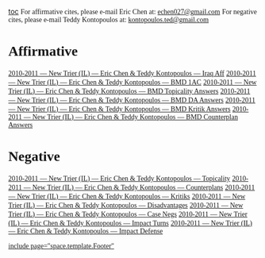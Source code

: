 [[toc]]
<span style="font-family: 'Times New Roman',Times,serif;">For affirmative cites, please e-mail Eric Chen at: [[mailto:echen027@gmail.com|echen027@gmail.com]]</span>
<span style="font-family: 'Times New Roman',Times,serif;">For negative cites, please e-mail Teddy Kontopoulos at: [[mailto:kontopoulos.ted@gmail.com|kontopoulos.ted@gmail.com]]</span>

=<span style="font-family: 'Times New Roman',Times,serif;">Affirmative</span>= 

<span style="font-family: 'Times New Roman',Times,serif;">[[2010-2011 — New Trier (IL) — Eric Chen & Teddy Kontopoulos — Iraq Aff]]</span>
<span style="font-family: 'Times New Roman',Times,serif;">[[2010-2011 — New Trier (IL) — Eric Chen & Teddy Kontopoulos — 1AC|2010-2011 — New Trier (IL) — Eric Chen & Teddy Kontopoulos — BMD 1AC]]</span>
<span style="font-family: 'Times New Roman',Times,serif;">[[2010-2011 — New Trier (IL) — Eric Chen & Teddy Kontopoulos — Topicality Answers|2010-2011 — New Trier (IL) — Eric Chen & Teddy Kontopoulos — BMD Topicality Answers]]</span>
<span style="font-family: 'Times New Roman',Times,serif;">[[2010-2011 —  New Trier (IL) —  Eric Chen & Teddy Kontopoulos —  DA Answers|2010-2011 — New Trier (IL) — Eric Chen & Teddy Kontopoulos — BMD DA Answers]]</span>
<span style="font-family: 'Times New Roman',Times,serif;">[[2010-2011 —  New Trier (IL) —  Eric Chen & Teddy Kontopoulos —  Kritik Answers|2010-2011 — New Trier (IL) — Eric Chen & Teddy Kontopoulos — BMD Kritik Answers]]</span>
<span style="font-family: 'Times New Roman',Times,serif;">[[2010-2011 —  New Trier (IL) —  Eric Chen & Teddy Kontopoulos —  Counterplan Answers|2010-2011 — New Trier (IL) — Eric Chen & Teddy Kontopoulos — BMD Counterplan Answers]]</span>

=<span style="font-family: 'Times New Roman',Times,serif;">Negative</span>= 

<span style="font-family: 'Times New Roman',Times,serif;">[[2010-2011 — New Trier (IL) — Eric Chen & Teddy Kontopoulos — Topicality]]</span>
<span style="font-family: 'Times New Roman',Times,serif;">[[2010-2011 — New Trier (IL) — Eric Chen & Teddy Kontopoulos — Counterplans]]</span>
<span style="font-family: 'Times New Roman',Times,serif;">[[2010-2011 — New Trier (IL) — Eric Chen & Teddy Kontopoulos — Kritiks]]</span>
<span style="font-family: 'Times New Roman',Times,serif;">[[2010-2011 — New Trier (IL) — Eric Chen & Teddy Kontopoulos — Disadvantages]]</span>
<span style="font-family: 'Times New Roman',Times,serif;">[[2010-2011 — New Trier (IL) — Eric Chen & Teddy Kontopoulos — Case Negs and Impact Work|2010-2011 — New Trier (IL) — Eric Chen & Teddy Kontopoulos — Case Negs]]</span>
<span style="font-family: 'Times New Roman',Times,serif;">[[2010-2011 — New Trier (IL) — Eric Chen & Teddy Kontopoulos — Impact Turns]]</span>
<span style="font-family: 'Times New Roman',Times,serif;">[[2010-2011 — New Trier (IL) — Eric Chen & Teddy Kontopoulos — Impact Defense]]</span>

<span style="font-family: 'Times New Roman',Times,serif;">[[include page="space.template.Footer"]]</span>
